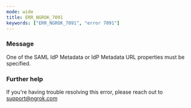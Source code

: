 ```yaml
---
mode: wide
title: ERR_NGROK_7091
keywords: ["ERR_NGROK_7091", "error 7091"]
---
```



### Message

One of the SAML IdP Metadata or IdP Metadata URL properties must be specified.

<ErrorDetails />

### Further help

If you're having trouble resolving this error, please reach out to [support@ngrok.com](mailto:support@ngrok.com?subject=Help%20with%20ERR_NGROK_7091)
